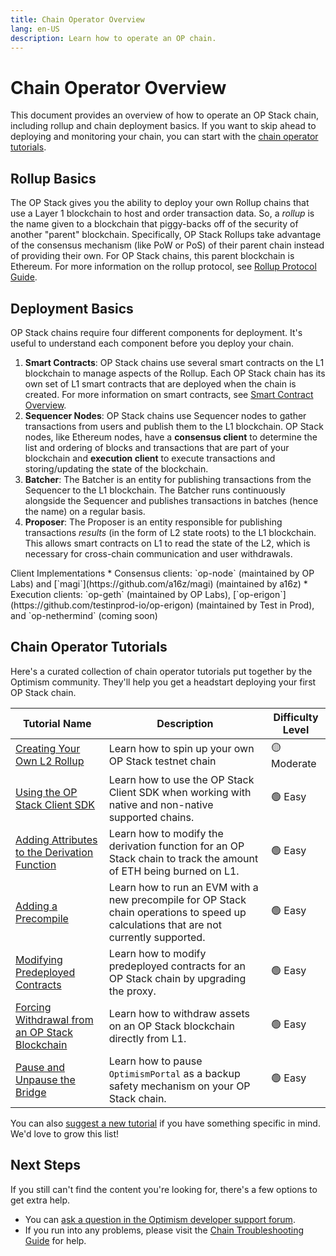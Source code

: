 ```yaml
---
title: Chain Operator Overview
lang: en-US
description: Learn how to operate an OP chain.
---
```



# Chain Operator Overview

This document provides an overview of how to operate an OP Stack chain, including rollup and chain deployment basics. If you want to skip ahead to deploying and monitoring your chain, you can start with the [chain operator tutorials](#chain-operator-tutorials).

## Rollup Basics
The OP Stack gives you the ability to deploy your own Rollup chains that use a Layer 1 blockchain to host and order transaction data. So, a *rollup* is the name given to a blockchain that piggy-backs off of the security of another "parent" blockchain. 
Specifically, OP Stack Rollups take advantage of the consensus mechanism (like PoW or PoS) of their parent chain instead of providing their own. For OP Stack chains, this parent blockchain is Ethereum. For more information on the rollup protocol, see [Rollup Protocol Guide](/protocol/overview).

## Deployment Basics
OP Stack chains require four different components for deployment. It's useful to understand each component before you deploy your chain.

1.  **Smart Contracts**: OP Stack chains use several smart contracts on the L1 blockchain to manage aspects of the Rollup. Each OP Stack chain has its own set of L1 smart contracts that are deployed when the chain is created. For more information on smart contracts, see [Smart Contract Overview](/protocol/smart-contracts).
2.  **Sequencer Nodes**: OP Stack chains use Sequencer nodes to gather transactions from users and publish them to the L1 blockchain. OP Stack nodes, like Ethereum nodes, have a **consensus client** to determine the list and ordering of blocks and transactions that are part of your blockchain and **execution client** to execute transactions and storing/updating the state of the blockchain.
3.  **Batcher**: The Batcher is an entity for publishing transactions from the Sequencer to the L1 blockchain. The Batcher runs continuously alongside the Sequencer and publishes transactions in batches (hence the name) on a regular basis.
4.  **Proposer**: The Proposer is an entity responsible for publishing transactions *results* (in the form of L2 state roots) to the L1 blockchain. This allows smart contracts on L1 to read the state of the L2, which is necessary for cross-chain communication and user withdrawals.

<Callout type="info">
Client Implementations
*   Consensus clients: `op-node` (maintained by OP Labs) and [`magi`](https://github.com/a16z/magi) (maintained by a16z)
*   Execution clients: `op-geth` (maintained by OP Labs), [`op-erigon`](https://github.com/testinprod-io/op-erigon) (maintained by Test in Prod), and `op-nethermind` (coming soon)
</Callout>

## Chain Operator Tutorials

Here's a curated collection of chain operator tutorials put together by the Optimism community.
They'll help you get a headstart deploying your first OP Stack chain. 

| Tutorial Name | Description | Difficulty Level | 
| ------------- | ----------- | -----------------|
| [Creating Your Own L2 Rollup](create-l2-rollup) | Learn how to spin up your own OP Stack testnet chain | 🟡 Moderate |
| [Using the OP Stack Client SDK](sdk) | Learn how to use the OP Stack Client SDK when working with native and non-native supported chains. | 🟢 Easy |
| [Adding Attributes to the Derivation Function](sample-hacks/adding-derivation-attributes) | Learn how to modify the derivation function for an OP Stack chain to track the amount of ETH being burned on L1. | 🟢 Easy |
| [Adding a Precompile](sample-hacks/adding-precompiles) | Learn how to run an EVM with a new precompile for OP Stack chain operations to speed up calculations that are not currently supported. | 🟢 Easy |
| [Modifying Predeployed Contracts](sample-hacks/modifying-predeploys) | Learn how to modify predeployed contracts for an OP Stack chain by upgrading the proxy. | 🟢 Easy |
| [Forcing Withdrawal from an OP Stack Blockchain](/stack/op-stack-security/forced-withdrawal) | Learn how to withdraw assets on an OP Stack blockchain directly from L1. | 🟢 Easy |
| [Pause and Unpause the Bridge](/stack/op-stack-security/pause) | Learn how to pause `OptimismPortal` as a backup safety mechanism on your OP Stack chain. | 🟢 Easy |

You can also [suggest a new tutorial](https://github.com/ethereum-optimism/docs/issues/new?assignees=&labels=tutorial%2Cdocumentation%2Ccommunity-request&projects=&template=suggest_tutorial.yaml&title=%5BTUTORIAL%5D+Add+PR+title) if you have something specific in mind. We'd love to grow this list!

## Next Steps

If you still can't find the content you're looking for, there's a few options to get extra help. 
*   You can [ask a question in the Optimism developer support forum](https://github.com/ethereum-optimism/developers/discussions).
*   If you run into any problems, please visit the [Chain Troubleshooting Guide](chain-troubleshooting) for help.
